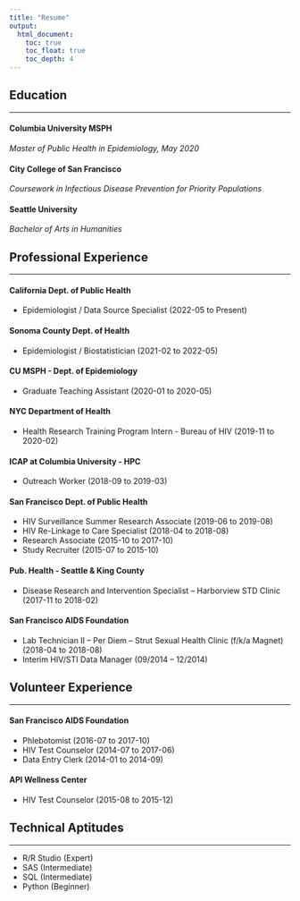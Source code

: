 ```yaml
---
title: "Resume"
output:
  html_document:
    toc: true
    toc_float: true
    toc_depth: 4
---
```


## Education

***

#### Columbia University MSPH
*Master of Public Health in Epidemiology, May 2020*

#### City College of San Francisco  
*Coursework in Infectious Disease Prevention for Priority Populations*

#### Seattle University  
*Bachelor of Arts in Humanities*

## Professional Experience

***

#### California Dept. of Public Health

* Epidemiologist / Data Source Specialist (2022-05 to Present)

#### Sonoma County Dept. of Health

* Epidemiologist / Biostatistician (2021-02 to 2022-05)

#### CU MSPH - Dept. of Epidemiology

* Graduate Teaching Assistant (2020-01 to 2020-05)

#### NYC Department of Health

* Health Research Training Program Intern - Bureau of HIV (2019-11 to 2020-02)

#### ICAP at Columbia University - HPC

* Outreach Worker (2018-09 to 2019-03)

#### San Francisco Dept. of Public Health  

* HIV Surveillance Summer Research Associate (2019-06 to 2019-08) 
* HIV Re-Linkage to Care Specialist (2018-04 to 2018-08) 
* Research Associate (2015-10 to 2017-10) 
* Study Recruiter (2015-07 to 2015-10)

#### Pub. Health - Seattle & King County

* Disease Research and Intervention Specialist – Harborview STD Clinic (2017-11 to 2018-02)

#### San Francisco AIDS Foundation

* Lab Technician II – Per Diem – Strut Sexual Health Clinic (f/k/a Magnet) (2018-04 to 2018-08)
* Interim HIV/STI Data Manager (09/2014 – 12/2014)

## Volunteer Experience

***

#### San Francisco AIDS Foundation

* Phlebotomist (2016-07 to 2017-10) 
* HIV Test Counselor (2014-07 to 2017-06) 
* Data Entry Clerk (2014-01 to 2014-09)

#### API Wellness Center

* HIV Test Counselor (2015-08 to 2015-12)

## Technical Aptitudes

***

* R/R Studio (Expert)
* SAS (Intermediate) 
* SQL (Intermediate) 
* Python (Beginner)